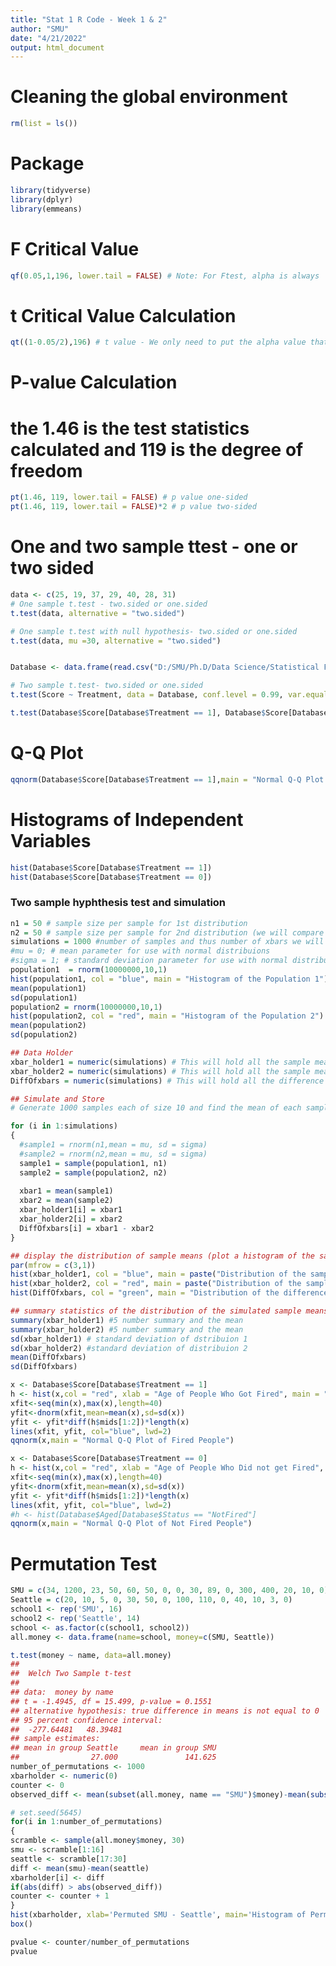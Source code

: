 ---
title: "Stat 1 R Code - Week 1 & 2"
author: "SMU"
date: "4/21/2022"
output: html_document
---

# Cleaning the global environment
```{r}
rm(list = ls())
```

# Package
```{r include = FALSE}
library(tidyverse)
library(dplyr)
library(emmeans)
```

# F Critical Value
```{r}
qf(0.05,1,196, lower.tail = FALSE) # Note: For Ftest, alpha is always  the exact amount not divided by 2
```

# t Critical Value Calculation
```{r}
qt((1-0.05/2),196) # t value - We only need to put the alpha value that exists in one side of the distribution.
```

# P-value Calculation
# the 1.46 is the test statistics calculated and 119 is the degree of freedom
```{r}
pt(1.46, 119, lower.tail = FALSE) # p value one-sided
pt(1.46, 119, lower.tail = FALSE)*2 # p value two-sided
```


# One and two sample ttest - one or two sided

```{r}
data <- c(25, 19, 37, 29, 40, 28, 31)
# One sample t.test - two.sided or one.sided
t.test(data, alternative = "two.sided")

# One sample t.test with null hypothesis- two.sided or one.sided
t.test(data, mu =30, alternative = "two.sided")


Database <- data.frame(read.csv("D:/SMU/Ph.D/Data Science/Statistical Foundation for Data Science/Assignment/Unit 2/Creativity.csv"))

# Two sample t.test- two.sided or one.sided
t.test(Score ~ Treatment, data = Database, conf.level = 0.99, var.equal = TRUE, alternative = "two.sided", ) # alternative can be, greater, less, and two.sided,

t.test(Database$Score[Database$Treatment == 1], Database$Score[Database$Treatment == 0], data = Database, conf.level = 0.99, var.equal = FALSE, alternative = "two.sided")
```
# Q-Q Plot
```{r}
qqnorm(Database$Score[Database$Treatment == 1],main = "Normal Q-Q Plot of Not Fired People")
```

# Histograms of Independent Variables

```{r}
hist(Database$Score[Database$Treatment == 1])
hist(Database$Score[Database$Treatment == 0])
```

### Two sample hyphthesis test and simulation

```{r}
n1 = 50 # sample size per sample for 1st distribution
n2 = 50 # sample size per sample for 2nd distribution (we will compare these distribuions) 
simulations = 1000 #number of samples and thus number of xbars we will generate.  
#mu = 0; # mean parameter for use with normal distribuions
#sigma = 1; # standard deviation parameter for use with normal distribuions
population1  = rnorm(10000000,10,1)
hist(population1, col = "blue", main = "Histogram of the Population 1")
mean(population1)
sd(population1)
population2 = rnorm(10000000,10,1)
hist(population2, col = "red", main = "Histogram of the Population 2")
mean(population2)
sd(population2)
```

```{r}
## Data Holder
xbar_holder1 = numeric(simulations) # This will hold all the sample means for the first distribution.
xbar_holder2 = numeric(simulations) # This will hold all the sample means for the second distribution.
DiffOfxbars = numeric(simulations) # This will hold all the difference of sample means. 
```

```{r}
## Simulate and Store
# Generate 1000 samples each of size 10 and find the mean of each sample.  Then store each mean in the xbar_holder vector.

for (i in 1:simulations)
{ 
  #sample1 = rnorm(n1,mean = mu, sd = sigma)
  #sample2 = rnorm(n2,mean = mu, sd = sigma)
  sample1 = sample(population1, n1)
  sample2 = sample(population2, n2)
  
  xbar1 = mean(sample1)
  xbar2 = mean(sample2)
  xbar_holder1[i] = xbar1
  xbar_holder2[i] = xbar2
  DiffOfxbars[i] = xbar1 - xbar2
}
```

```{r}
## display the distribution of sample means (plot a histogram of the sample means)
par(mfrow = c(3,1))
hist(xbar_holder1, col = "blue", main = paste("Distribution of the sample mean: n = ", n1), xlab = "Dist 1 Sample Means")
hist(xbar_holder2, col = "red", main = paste("Distribution of the sample mean: n = ", n2), xlab = "Dist 2 Sample Means")
hist(DiffOfxbars, col = "green", main = "Distribution of the difference of sample means", xlab = "Difference of sample means")
```

```{r}
## summary statistics of the distribution of the simulated sample means. 
summary(xbar_holder1) #5 number summary and the mean
summary(xbar_holder2) #5 number summary and the mean
sd(xbar_holder1) # standard deviation of dstribuion 1
sd(xbar_holder2) #standard deviation of distribuion 2
mean(DiffOfxbars)
sd(DiffOfxbars)
```





```{r}
x <- Database$Score[Database$Treatment == 1]
h <- hist(x,col = "red", xlab = "Age of People Who Got Fired", main = "Histogram with Normal Curve")
xfit<-seq(min(x),max(x),length=40)
yfit<-dnorm(xfit,mean=mean(x),sd=sd(x))
yfit <- yfit*diff(h$mids[1:2])*length(x)
lines(xfit, yfit, col="blue", lwd=2)
qqnorm(x,main = "Normal Q-Q Plot of Fired People")

x <- Database$Score[Database$Treatment == 0]
h <- hist(x,col = "red", xlab = "Age of People Who Did not get Fired", main = "Histogram with Normal Curve")
xfit<-seq(min(x),max(x),length=40)
yfit<-dnorm(xfit,mean=mean(x),sd=sd(x))
yfit <- yfit*diff(h$mids[1:2])*length(x)
lines(xfit, yfit, col="blue", lwd=2)
#h <- hist(Database$Aged[Database$Status == "NotFired"]
qqnorm(x,main = "Normal Q-Q Plot of Not Fired People")
```



# Permutation Test

```{r}
SMU = c(34, 1200, 23, 50, 60, 50, 0, 0, 30, 89, 0, 300, 400, 20, 10, 0)
Seattle = c(20, 10, 5, 0, 30, 50, 0, 100, 110, 0, 40, 10, 3, 0)
school1 <- rep('SMU', 16)
school2 <- rep('Seattle', 14)
school <- as.factor(c(school1, school2))
all.money <- data.frame(name=school, money=c(SMU, Seattle))

t.test(money ~ name, data=all.money)
## 
##  Welch Two Sample t-test
## 
## data:  money by name
## t = -1.4945, df = 15.499, p-value = 0.1551
## alternative hypothesis: true difference in means is not equal to 0
## 95 percent confidence interval:
##  -277.64481   48.39481
## sample estimates:
## mean in group Seattle     mean in group SMU 
##                27.000               141.625
number_of_permutations <- 1000
xbarholder <- numeric(0)
counter <- 0
observed_diff <- mean(subset(all.money, name == "SMU")$money)-mean(subset(all.money, name == "Seattle")$money)

# set.seed(5645)
for(i in 1:number_of_permutations)
{
scramble <- sample(all.money$money, 30)
smu <- scramble[1:16]
seattle <- scramble[17:30]
diff <- mean(smu)-mean(seattle)
xbarholder[i] <- diff
if(abs(diff) > abs(observed_diff))
counter <- counter + 1
}
hist(xbarholder, xlab='Permuted SMU - Seattle', main='Histogram of Permuted Mean Differences')
box()

pvalue <- counter/number_of_permutations
pvalue

```




